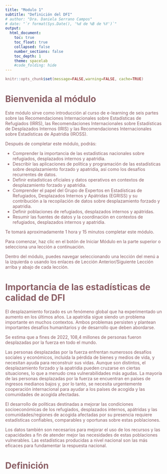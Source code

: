 ```yaml
---
title: "Modulo 1"
subtitle: "Definición del DFI"
# author: "Dra. Daniela Serrano Campos"
# date: "`r format(Sys.Date(), '%d de %B de %Y')`"
output:
  html_document:
    toc: true
    toc_float: true
    collapsed: false
    number_sections: false
    toc_depth: 1
    theme: spacelab
    #code_folding: hide
---
```

<style type="text/css">


.navbar {
  background-color: #CD8C95; /* Cambia este valor para ajustar el color del cintillo */
  border-color: #8B5F65; /* Opcional: cambia también el color del borde si es necesario */
}

.navbar-default .navbar-nav > li > a {
  color: #8B5F65; /* Cambia este valor para ajustar el color del texto en las etiquetas de las secciones */
}

#TOC {
  color: #8B5F65; 
}

.list-group-item.active, .list-group-item.active:focus, .list-group-item.active:hover {
    z-index: 2;
    color: #8B5F65;
    background-color: #EEDFCC;
    border-color: #8B5F65;
}

/* Cambia el color del título */
h1.title {
  color: #8B5F65; /* Azul claro - puedes cambiar este color */
}

/* Cambia el color del subtítulo */
h4.subtitle {
  color: #8B5F65; /* Azul acero - puedes cambiar este color */
}

/* Opcional: Cambia el color del autor */
h5.author {
  color: #8B5F65; /* Azul pizarra medio - puedes cambiar este color */
}

/* Opcional: Cambia el color de la fecha */
h5.date {
  color: #8B5F65; /* Verde oscuro - puedes cambiar este color */
}

</style>

<div style="color:#8B5F65;">

```r
knitr::opts_chunk$set(message=FALSE,warning=FALSE, cache=TRUE)
```

# Bienvenida al módulo

Este módulo sirve como introducción al curso de e-learning de seis partes sobre las Recomendaciones Internacionales sobre Estadísticas de Refugiados (IRRS), las Recomendaciones Internacionales sobre Estadísticas de Desplazados Internos (IRIS) y las Recomendaciones Internacionales sobre Estadísticas de Apatridia (IROSS).

Después de completar este módulo, podrás:

- Comprender la importancia de las estadísticas nacionales sobre refugiados, desplazados internos y apatridia.
- Describir las aplicaciones de política y programación de las estadísticas sobre desplazamiento forzado y apatridia, así como los desafíos recurrentes de datos.
- Definir estadísticas oficiales y datos operativos en contextos de desplazamiento forzado y apatridia.
- Comprender el papel del Grupo de Expertos en Estadísticas de Refugiados, Desplazados Internos y Apátridas (EGRISS) y su contribución a la recopilación de datos sobre desplazamiento forzado y apatridia.
- Definir poblaciones de refugiados, desplazados internos y apátridas.
- Resumir las fuentes de datos y la coordinación en contextos de refugiados, desplazados internos y apatridia.

Te tomará aproximadamente 1 hora y 15 minutos completar este módulo.

Para comenzar, haz clic en el botón de Iniciar Módulo en la parte superior o selecciona una lección a continuación.

Dentro del módulo, puedes navegar seleccionando una lección del menú a la izquierda o usando los enlaces de Lección Anterior/Siguiente Lección arriba y abajo de cada lección.

# Importancia de las estadísticas de calidad de DFI

El desplazamiento forzado es un fenómeno global que ha experimentado un aumento en los últimos años. La apatridia sigue siendo un problema importante en muchos contextos. Ambos problemas persisten y plantean importantes desafíos humanitarios y de desarrollo que deben abordarse.

Se estima que a fines de 2022, 108,4 millones de personas fueron desplazadas por la fuerza en todo el mundo.

Las personas desplazadas por la fuerza enfrentan numerosos desafíos sociales y económicos, incluida la pérdida de bienes y medios de vida, y necesitan ayuda para reconstruir sus vidas. Aunque son distintos, el desplazamiento forzado y la apatridia pueden cruzarse en ciertas situaciones, lo que a menudo crea vulnerabilidades más agudas. La mayoría de las personas desplazadas por la fuerza se encuentran en países de ingresos medianos bajos y, por lo tanto, se necesita urgentemente cooperación internacional para ayudar a los países de acogida y las comunidades de acogida afectadas.

El desarrollo de políticas destinadas a mejorar las condiciones socioeconómicas de los refugiados, desplazados internos, apátridas y las comunidades/regiones de acogida afectadas por su presencia requiere estadísticas confiables, comparables y oportunas sobre estas poblaciones.

Los datos también son necesarios para mejorar el uso de los recursos y las capacidades a fin de atender mejor las necesidades de estas poblaciones vulnerables. Las estadísticas producidas a nivel nacional son las más eficaces para fundamentar la respuesta nacional.

# Definición

